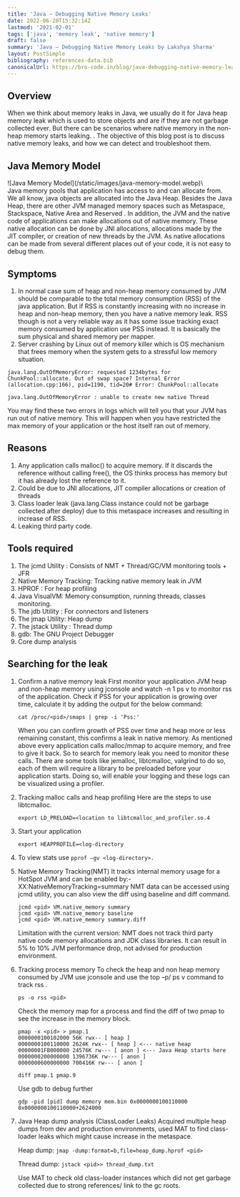 ```yaml
---
title: 'Java – Debugging Native Memory Leaks'
date: 2022-06-20T15:32:14Z
lastmod: '2021-02-01'
tags: ['java', 'memory leak', 'native memory']
draft: false
summary: 'Java – Debugging Native Memory Leaks by Lakshya Sharma'
layout: PostSimple
bibliography: references-data.bib
canonicalUrl: https://bro-code.in/blog/java-debugging-native-memory-leak/
---
```


<TOCInline toc={props.toc} asDisclosure />

## Overview

When we think about memory leaks in Java, we usually do it for Java heap memory leak which is used to store objects and are if they are not garbage collected ever. But there can be scenarios where native memory in the non-heap memory starts leaking. . The objective of this blog post is to discuss native memory leaks, and how we can detect and troubleshoot them.

## Java Memory Model

<div className="flex flex-wrap -mx-2 overflow-hidden xl:-mx-2">
  <div className="my-1 px-2 w-full overflow-hidden xl:my-1 xl:px-2 xl:w-1/2">
    ![Java Memory Model](/static/images/java-memory-model.webp)\
  </div>
</div>
Java memory pools that application has access to and can allocate from. We all know, java objects are
allocated into the Java Heap. Besides the Java Heap, there are other JVM managed memory spaces such as
Metaspace, Stackspace, Native Area and Reserved . In addition, the JVM and the native code of applications
can make allocations out of native memory. These native allocation can be done by JNI allocations, allocations
made by the JIT compiler, or creation of new threads by the JVM. As native allocations can be made from
several different places out of your code, it is not easy to debug them.

## Symptoms

1. In normal case sum of heap and non-heap memory consumed by JVM should be comparable to the total memory consumption (RSS) of the java application. But if RSS is constantly increasing with no increase in heap and non-heap memory, then you have a native memory leak. RSS though is not a very reliable way as it has some issue tracking exact memory consumed by application use PSS instead. It is basically the sum physical and shared memory per mapper.
2. Server crashing by Linux out of memory killer which is OS mechanism that frees memory when the system gets to a stressful low memory situation.

`java.lang.OutOfMemoryError: requested 1234bytes for ChunkPool::allocate. Out of swap space? Internal Error (allocation.cpp:166), pid=1190, tid=20# Error: ChunkPool::allocate`

`java.lang.OutOfMemoryError : unable to create new native Thread`

You may find these two errors in logs which will tell you that your JVM has run out of native memory. This will happen when you have restricted the max memory of your application or the host itself ran out of memory.

## Reasons

1. Any application calls malloc() to acquire memory. If it discards the reference without calling free(), the OS thinks process has memory but it has already lost the reference to it.
2. Could be due to JNI allocations, JIT compiler allocations or creation of threads
3. Class loader leak (java.lang.Class instance could not be garbage collected after deploy) due to this metaspace increases and resulting in increase of RSS.
4. Leaking third party code.

## Tools required

1. The jcmd Utility : Consists of NMT + Thread/GC/VM monitoring tools + JFR
2. Native Memory Tracking: Tracking native memory leak in JVM
3. HPROF : For heap profiling
4. Java VisualVM: Memory consumption, running threads, classes monitoring.
5. The jdb Utility : For connectors and listeners
6. The jmap Utility: Heap dump
7. The jstack Utility : Thread dump
8. gdb: The GNU Project Debugger
9. Core dump analysis

## Searching for the leak

1. Confirm a native memory leak
   First monitor your application JVM heap and non-heap memory using jconsole and watch -n 1 ps v to monitor rss of the application. Check if PSS for your application is growing over time, calculate it by adding the output for the below command:

   ```
   cat /proc/<pid>/smaps | grep -i 'Pss:'
   ```

   When you can confirm growth of PSS over time and heap more or less remaining constant, this confirms a leak in native memory. As mentioned above every application calls malloc/mmap to acquire memory, and free to give it back. So to search for memory leak you need to monitor these calls. There are some tools like jemalloc, libtcmalloc, valgrind to do so, each of them will require a library to be preloaded before your application starts. Doing so, will enable your logging and these logs can be visualized using a profiler.

2. Tracking malloc calls and heap profiling
   Here are the steps to use libtcmalloc.
   ```
   export LD_PRELOAD=<location to libtcmalloc_and_profiler.so.4
   ```
3. Start your application

   ```
   export HEAPPROFILE=<log-directory
   ```

4. To view stats use `pprof –gv <log-directory>.`

5. Native Memory Tracking(NMT)
   It tracks internal memory usage for a HotSpot JVM and can be enabled by:-XX:NativeMemoryTracking=summary
   NMT data can be accessed using jcmd utility, you can also view the diff using baseline and diff command.

   ```
   jcmd <pid> VM.native_memory summary
   jcmd <pid> VM.native_memory baseline
   jcmd <pid> VM.native_memory summary.diff
   ```

   Limitation with the current version:
   NMT does not track third party native code memory allocations and JDK class libraries.
   It can result in 5% to 10% JVM performance drop, not advised for production environment.

6. Tracking process memory
   To check the heap and non heap memory consumed by JVM use jconsole and use the top –p/ ps v command to track rss .

   ```
   ps -o rss <pid>
   ```

   Check the memory map for a process and find the diff of two pmap to see the increase in the memory block.

   ```
   pmap -x <pid> > pmap.1
   0000000100102000 56K rwx-- [ heap ]
   0000000100110000 2624K rwx-- [ heap ] <--- native heap
   00000001FB000000 24576K rw--- [ anon ] <--- Java Heap starts here
   0000000200000000 1396736K rw--- [ anon ]
   0000000600000000 700416K rw--- [ anon ]

   diff pmap.1 pmap.9
   ```

   Use gdb to debug further

   ```
   gdp -pid [pid] dump memory mem.bin 0x0000000100110000 0x0000000100110000+2624000
   ```

7. Java Heap dump analysis (ClassLoader Leaks)
   Acquired multiple heap dumps from dev and production environments, used MAT to find class-loader leaks which might cause increase in the metaspace.

   Heap dump: `jmap -dump:format=b,file=heap_dump.hprof <pid>`

   Thread dump: `jstack <pid>> thread_dump.txt`

   Use MAT to check old class-loader instances which did not get garbage collected due to strong references/ link to the gc roots.
